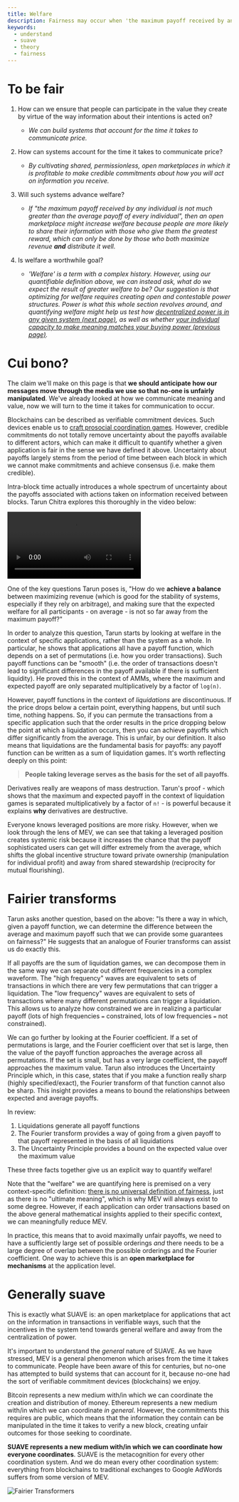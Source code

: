 ```yaml
---
title: Welfare
description: Fairness may occur when 'the maximum payoff received by any individual is not so much greater than the average welfare of every individual'. This definition can help us quantify how efficiently we communicate value in distributed systems.
keywords:
  - understand
  - suave
  - theory
  - fairness
---
```



# To be fair

1. How can we ensure that people can participate in the value they create by virtue of the way information about their intentions is acted on?

   - _We can build systems that account for the time it takes to communicate price._

2. How can systems account for the time it takes to communicate price?

   - _By cultivating shared, permissionless, open marketplaces in which it is profitable to make credible commitments about how you will act on information you receive._

3. Will such systems advance welfare?

   - _If "the maximum payoff received by any individual is not much greater than the average payoff of every individual", then an open marketplace might increase welfare because people are more likely to share their information with those who give them the greatest reward, which can only be done by those who both maximize revenue **and** distribute it well._

4. Is welfare a worthwhile goal?

   - _'Welfare' is a term with a complex history. However, using our quantifiable definition above, we can instead ask, what do we expect the result of greater welfare to be? Our suggestion is that optimizing for welfare requires creating open and contestable power structures. Power is what this whole section revolves around, and quantifying welfare might help us test how [decentralized power is in any given system (next page)](/understand/power), as well as whether [your individual capacity to make meaning matches your buying power (previous page)](/understand/meaning)._

# Cui bono?

The claim we'll make on this page is that **we should anticipate how our messages move through the media we use so that no-one is unfairly manipulated**. We've already looked at how we communicate meaning and value, now we will turn to the time it takes for communication to occur.

Blockchains can be described as verifiable commitment devices. Such devices enable us to [craft prosocial coordination games](https://www.kernel.community/en/learn/module-1/dreamers/#an-infinite-stock-of-games). However, credible commitments do not totally remove uncertainty about the payoffs available to different actors, which can make it difficult to quantify whether a given application is fair in the sense we have defined it above. Uncertainty about payoffs largely stems from the period of time between each block in which we cannot make commitments and achieve consensus (i.e. make them credible).

Intra-block time actually introduces a whole spectrum of uncertainty about the payoffs associated with actions taken on information received between blocks. Tarun Chitra explores this thoroughly in the video below:

<Video
  src="https://www.youtube-nocookie.com/embed/WYH7n4M016A?start=14626"
  title="Towards a Theory of MEV: Uncertainty"
/>

One of the key questions Tarun poses is, "How do we **achieve a balance** between maximizing revenue (which is good for the stability of systems, especially if they rely on arbitrage), and making sure that the expected welfare for all participants - on average - is not so far away from the maximum payoff?"

In order to analyze this question, Tarun starts by looking at welfare in the context of specific applications, rather than the system as a whole. In particular, he shows that applications all have a payoff function, which depends on a set of permutations (i.e. how you order transactions). Such payoff functions can be "smooth" (i.e. the order of transactions doesn't lead to significant differences in the payoff available if there is sufficient liquidity). He proved this in the context of AMMs, where the maximum and expected payoff are only separated multiplicatively by a factor of `log(n)`.

However, payoff functions in the context of _liquidations_ are discontinuous. If the price drops below a certain point, everything happens, but until such time, nothing happens. So, if you can permute the transactions from a specific application such that the order results in the price dropping below the point at which a liquidation occurs, then you can achieve payoffs which differ significantly from the average. This is unfair, by our definition. It also means that liquidations are the fundamental basis for payoffs: any payoff function can be written as a sum of liquidation games. It's worth reflecting deeply on this point:

> **People taking leverage serves as the basis for the set of all payoffs**.

Derivatives really are weapons of mass destruction. Tarun's proof - which shows that the maximum and expected payoff in the context of liquidation games is separated multiplicatively by a factor of `n!` - is powerful because it explains **why** derivatives are destructive.

Everyone knows leveraged positions are more risky. However, when we look through the lens of MEV, we can see that taking a leveraged position creates systemic risk because it increases the chance that the payoff sophisticated users can get will differ extremely from the average, which shifts the global incentive structure toward private ownership (manipulation for individual profit) and away from shared stewardship (reciprocity for mutual flourishing).

# Fairier transforms

Tarun asks another question, based on the above: "Is there a way in which, given a payoff function, we can determine the difference between the average and maximum payoff such that we can provide some guarantees on fairness?" He suggests that an analogue of Fourier transforms can assist us do exactly this.

If all payoffs are the sum of liquidation games, we can decompose them in the same way we can separate out different frequencies in a complex waveform. The "high frequency" waves are equivalent to sets of transactions in which there are very few permutations that can trigger a liquidation. The "low frequency" waves are equivalent to sets of transactions where many different permutations can trigger a liquidation. This allows us to analyze how constrained we are in realizing a particular payoff (lots of high frequencies `=` constrained, lots of low frequencies `=` not constrained).

We can go further by looking at the Fourier coefficient. If a set of permutations is large, and the Fourier coefficient over that set is large, then the value of the payoff function approaches the average across all permutations. If the set is small, but has a very large coefficient, the payoff approaches the maximum value. Tarun also introduces the Uncertainty Principle which, in this case, states that if you make a function really sharp (highly specified/exact), the Fourier transform of that function cannot also be sharp. This insight provides a means to bound the relationships between expected and average payoffs.

In review:

1. Liquidations generate all payoff functions
2. The Fourier transform provides a way of going from a given payoff to that payoff represented in the basis of all liquidations
3. The Uncertainty Principle provides a bound on the expected value over the maximum value

These three facts together give us an explicit way to quantify welfare!

Note that the "welfare" we are quantifying here is premised on a very context-specific definition: [there is no universal definition of fairness](https://www.youtube.com/live/krlAqKsdLkw?si=i-L_OZFQTHYJ7y1C&t=1439), just as there is no "ultimate meaning", which is why MEV will always exist to some degree. However, if each application can order transactions based on the above general mathematical insights applied to their specific context, we can meaningfully reduce MEV.

In practice, this means that to avoid maximally unfair payoffs, we need to have a sufficiently large set of possible orderings _and_ there needs to be a large degree of overlap between the possible orderings and the Fourier coefficient. One way to achieve this is an **open marketplace for mechanisms** at the application level.

# Generally suave

This is exactly what SUAVE is: an open marketplace for applications that act on the information in transactions in verifiable ways, such that the incentives in the system tend towards general welfare and away from the centralization of power.

It's important to understand the _general_ nature of SUAVE. As we have stressed, MEV is a general phenomenon which arises from the time it takes to communicate. People have been aware of this for centuries, but no-one has attempted to build systems that can account for it, because no-one had the sort of verifiable commitment devices (blockchains) we enjoy.

Bitcoin represents a new medium with/in which we can coordinate the creation and distribution of money. Ethereum represents a new medium with/in which we can coordinate _in general_. However, the commitments this requires are public, which means that the information they contain can be manipulated in the time it takes to verify a new block, creating unfair outcomes for those seeking to coordinate.

**SUAVE represents a new medium with/in which we can coordinate how everyone coordinates**. SUAVE is the metacognition for every other coordination system. And we do mean every other coordination system: everything from blockchains to traditional exchanges to Google AdWords suffers from some version of MEV.

<div>
  <img
    alt="Fairier Transformers"
    src={require('/static/img/fairier-transformers.png').default}
  />
</div>
